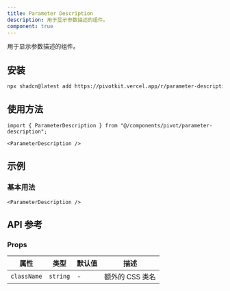 ```yaml
---
title: Parameter Description
description: 用于显示参数描述的组件。
component: true
---
```


用于显示参数描述的组件。

<ComponentPreview name="parameter-description-demo" />

## 安装

```bash
npx shadcn@latest add https://pivotkit.vercel.app/r/parameter-description.json
```

## 使用方法

```tsx
import { ParameterDescription } from "@/components/pivot/parameter-description";
```

```tsx
<ParameterDescription />
```

## 示例

### 基本用法

```tsx
<ParameterDescription />
```

## API 参考

### Props

| 属性        | 类型     | 默认值 | 描述            |
| ----------- | -------- | ------ | --------------- |
| `className` | `string` | -      | 额外的 CSS 类名 |
